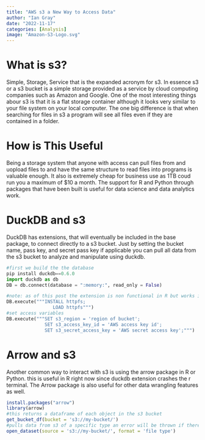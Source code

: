 ```yaml
---
title: "AWS s3 a New Way to Access Data"
author: "Ian Gray"
date: "2022-11-17"
categories: [Analysis]
image: "Amazon-S3-Logo.svg"
---
```


# What is s3?

Simple, Storage, Service that is the expanded acronym for s3. In essence s3 or a s3 bucket is a simple storage provided as a service by cloud computing companies such as Amazon and Google. One of the most interesting things abour s3 is that it is a flat storage container although it looks very similar to your file system on your local computer. The one big difference is that when searching for files in s3 a program will see all files even if they are contained in a folder.

# How is This Useful

Being a storage system that anyone with access can pull files from and uopload files to and have the same structure to read files into programs is valuable enough. It also is extremely cheap for business use as 1TB coud run you a maximum of $10 a month. The support for R and Python through packages that have been built is useful for data science and data analytics work.

# DuckDB and s3
DuckDB has extensions, that will eventually be included in the base package, to connect directly to a s3 bucket. Just by setting the bucket name, pass key, and secret pass key if applicable you can pull all data from the s3 bucket to analyze and manipulate using duckdb.

```.py
#first we build the the database
pip install duckdb==0.6.0
import duckdb as db
DB = db.connect(database = ":memory:", read_only = False)

#note: as of this post the extension is non functional in R but works in python
DB.execute("""INSTALL httpfs;
                 LOAD httpfs""")
#set access variables
DB.execute("""SET s3_region = 'region of bucket';
              SET s3_access_key_id = 'AWS access key id';
              SET s3_secret_access_key = 'AWS secret access key';""")
```

# Arrow and s3

Another common way to interact with s3 is using the arrow package in R or Python. this is useful in R right now since duckdb extension crashes the r terminal. The Arrow package is also useful for other data wrangling features as well.

```.r
install.packages("arrow")
library(arrow)
#this returns a dataframe of each object in the s3 bucket
get_bucket_df(bucket = 's3://my-bucket/')
#pulls data from s3 of a specific type an error will be thrown if there are files of different types in the s3 storage
open_dataset(source = 's3://my-bucket/', format = 'file type')
```